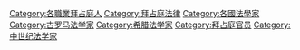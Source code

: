 [[Category:各職業拜占庭人|Category:各職業拜占庭人]]
[[Category:拜占庭法律|Category:拜占庭法律]]
[[Category:各國法學家|Category:各國法學家]]
[[Category:古罗马法学家|Category:古罗马法学家]]
[[Category:希腊法学家|Category:希腊法学家]]
[[Category:拜占庭官员|Category:拜占庭官员]]
[[Category:中世纪法学家|Category:中世纪法学家]]